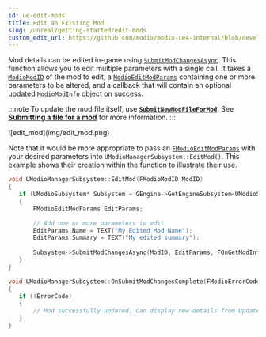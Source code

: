 ```yaml
---
id: ue-edit-mods
title: Edit an Existing Mod
slug: /unreal/getting-started/edit-mods
custom_edit_url: https://github.com/modio/modio-ue4-internal/blob/develop/Plugins/Modio/Doc/doc_root/en-us/getting-started/edit-mods.mdx
---
```



Mod details can be edited in-game using [`SubmitModChangesAsync`](https://docs.mod.io/unrealref/#K2_SubmitModChangesAsync).  This function allows you to edit multiple parameters with a single call.  It takes a [`ModioModID`](https://docs.mod.io/unrealref/#_modiomodid) of the mod to edit, a [`ModioEditModParams`](https://docs.mod.io/unrealref/#_modioeditmodparams) containing one or more parameters to be altered, and a callback that will contain an optional updated [`ModioModInfo`](https://docs.mod.io/unrealref/#_modiomodinfo) object on success.

:::note
To update the mod file itself, use [**`SubmitNewModFileForMod`**](https://docs.mod.io/unrealref/#K2_SubmitNewModFileForMod).  See **[Submitting a file for a mod](submit-mods#submitting-a-file-for-a-mod)** for more information.
:::

<Tabs group-id="languages">
  <TabItem value="blueprint" label="Blueprint">
![edit_mod](img/edit_mod.png)

  </TabItem>
  <TabItem value="c++" label="C++" default>

Note that it would be more appropriate to pass an [`FModioEditModParams`](https://docs.mod.io/unrealref/#_modioeditmodparams) with your desired parameters into `UModioManagerSubsystem::EditMod()`. This example shows their creation within the function to illustrate their use.

 ```cpp
void UModioManagerSubsystem::EditMod(FModioModID ModID)
{
	if (UModioSubsystem* Subsystem = GEngine->GetEngineSubsystem<UModioSubsystem>())
	{
		FModioEditModParams EditParams;

		// Add one or more parameters to edit
		EditParams.Name = TEXT("My Edited Mod Name");
		EditParams.Summary = TEXT("My edited summary");
		
		Subsystem->SubmitModChangesAsync(ModID, EditParams, FOnGetModInfoDelegateFast::CreateUObject(this, &UModioManagerSubsystem::OnSubmitModChangesComplete));
	}
}

void UModioManagerSubsystem::OnSubmitModChangesComplete(FModioErrorCode ErrorCode, FModioOptionalModInfo UpdatedInfo)
{
	if (!ErrorCode)
	{
		// Mod successfully updated. Can display new details from UpdatedInfo etc.
	}
}

```

  </TabItem>
</Tabs>